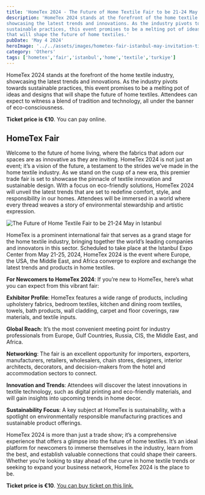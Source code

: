 ```yaml
---
title: 'HomeTex 2024 - The Future of Home Textile Fair to be 21-24 May in Istanbul'
description: 'HomeTex 2024 stands at the forefront of the home textile industry, 
showcasing the latest trends and innovations. As the industry pivots towards 
sustainable practices, this event promises to be a melting pot of ideas and designs 
that will shape the future of home textiles.'
pubDate: 'May 4 2024'
heroImage: '../../assets/images/hometex-fair-istanbul-may-invitation-ticket.png'
category: 'Others'
tags: ['hometex','fair','istanbul','home','textile','turkiye']
---
```


HomeTex 2024 stands at the forefront of the home textile industry, 
showcasing the latest trends and innovations. As the industry pivots towards 
sustainable practices, this event promises to be a melting pot of ideas and designs 
that will shape the future of home textiles. Attendees can expect to witness a 
blend of tradition and technology, all under the banner of eco-consciousness.

**Ticket price is €10**. You can pay online.

## HomeTex Fair

Welcome to the future of home living, where the fabrics that adorn our 
spaces are as innovative as they are inviting. HomeTex 2024 is not just 
an event; it’s a vision of the future, a testament to the strides 
we’ve made in the home textile industry. As we stand on the cusp of a 
new era, this premier trade fair is set to showcase the pinnacle of 
textile innovation and sustainable design. With a focus on eco-friendly 
solutions, HomeTex 2024 will unveil the latest trends that are set 
to redefine comfort, style, and responsibility in our homes. 
Attendees will be immersed in a world where every thread weaves a 
story of environmental stewardship and artistic expression.

![The Future of Home Textile Fair to be 21-24 May in Istanbul](src/assets/images/hometex-fair-subject-is-reality-ai-home-textile.png)

HomeTex is a prominent international fair that serves as a grand stage for the home 
textile industry, bringing together the world’s leading companies and innovators in 
this sector. Scheduled to take place at the Istanbul Expo Center from May 21-25, 2024, 
HomeTex 2024 is the event where Europe, the USA, the Middle East, and Africa converge 
to explore and exchange the latest trends and products in home textiles.

**For Newcomers to HomeTex 2024**: If you’re new to HomeTex, here’s what you can expect from this vibrant fair:

**Exhibitor Profile**: HomeTex features a wide range of products, including upholstery 
fabrics, bedroom textiles, kitchen and dining room textiles, towels, bath products, 
wall cladding, carpet and floor coverings, raw materials, and textile inputs.

**Global Reach**: It’s the most convenient meeting point for industry professionals 
from Europe, Gulf Countries, Russia, CIS, the Middle East, and Africa.

**Networking**: The fair is an excellent opportunity for importers, exporters, 
manufacturers, retailers, wholesalers, chain stores, designers, interior 
architects, decorators, and decision-makers from the hotel and accommodation 
sectors to connect.

**Innovation and Trends**: Attendees will discover the latest innovations in textile 
technology, such as digital printing and eco-friendly materials, and will gain 
insights into upcoming trends in home decor.

**Sustainability Focus**: A key subject at HomeTex is sustainability, with a 
spotlight on environmentally responsible manufacturing practices and sustainable 
product offerings.

HomeTex 2024 is more than just a trade show; it’s a comprehensive experience 
that offers a glimpse into the future of home textiles. It’s an ideal platform 
for newcomers to immerse themselves in the industry, learn from the best, and 
establish valuable connections that could shape their careers. Whether you’re 
looking to stay ahead of the curve in home textile trends or seeking to expand 
your business network, HomeTex 2024 is the place to be.

**Ticket price is €10**.
[You can buy ticket on this link.](https://hometex.com.tr/en/online-ticket)